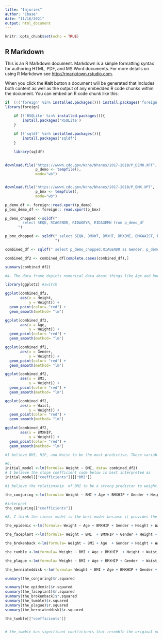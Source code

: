 ---
title: "Injuries"
author: "Chase"
date: "11/16/2021"
output: html_document
---

```{r setup, include=FALSE}
knitr::opts_chunk$set(echo = TRUE)
```

## R Markdown

This is an R Markdown document. Markdown is a simple formatting syntax for authoring HTML, PDF, and MS Word documents. For more details on using R Markdown see <http://rmarkdown.rstudio.com>.

When you click the **Knit** button a document will be generated that includes both content as well as the output of any embedded R code chunks within the document. You can embed an R code chunk like this:

```{r}
if  (!('foreign' %in% installed.packages())) install.packages('foreign')
library(foreign)

    if (!'RSQLite' %in% installed.packages()){
        install.packages('RSQLite')
    }
    
    if (!'sqldf' %in% installed.packages()){
        install.packages('sqldf')
    }

    library(sqldf)
    

download.file("https://wwwn.cdc.gov/Nchs/Nhanes/2017-2018/P_DEMO.XPT",
              p_demo <- tempfile(), 
              mode="wb")


download.file("https://wwwn.cdc.gov/Nchs/Nhanes/2017-2018/P_BMX.XPT",
              p_bmx <- tempfile(), 
              mode="wb")

p_demo_df <- foreign::read.xport(p_demo)
p_bmx_demo_df <- foreign:: read.xport(p_bmx)

p_demo_chopped <-sqldf("
        select SEQN, RIAGENDR, RIDAGEYR, RIDAGEMN from p_demo_df
      ")

p_bmx_chopped <- sqldf(" select SEQN, BMXWT, BMXHT, BMXBMI, BMXWAIST, BMXHIP from p_bmx_demo_df
                       ")

combined_df <- sqldf(" select p_demo_chopped.RIAGENDR as Gender, p_demo_chopped.RIDAGEYR as Age, p_bmx_chopped.BMXWT as Weight, p_bmx_chopped.BMXHT as Height, p_bmx_chopped.BMXBMI as BMI, p_bmx_chopped.BMXWAIST as Waist, p_bmx_chopped.BMXHIP from p_demo_chopped left join p_bmx_chopped on p_demo_chopped.SEQN = p_bmx_chopped.SEQN")

combined_df2 <- combined_df[complete.cases(combined_df),]

summary(combined_df2)

#4. The data frame depicts numerical data about things like Age and body mass index. They are measured in kilograms and centimeters as well as years. Gender is described as 1 for male or 2 for female. BMI is measured in (kg/m**2). There are outliers in every data set, however they should not be excluded because they're from the sample and removing them would be discrimination. Their body, their choice. 


```




```{r pressure, echo=FALSE}

library(ggplot2) #switch 

ggplot(combined_df2, 
       aes(x = Height, 
           y = Weight)) +
  geom_point(color= "red") +
  geom_smooth(method= "lm")

ggplot(combined_df2, 
       aes(x = Age, 
           y = Weight)) +
  geom_point(color= "red") +
  geom_smooth(method= "lm")

ggplot(combined_df2, 
       aes(x = Gender, 
           y = Weight)) +
  geom_point(color= "red") +
  geom_smooth(method= "lm")

ggplot(combined_df2, 
       aes(x = BMI, 
           y = Weight)) +
  geom_point(color= "red") +
  geom_smooth(method= "lm")

ggplot(combined_df2, 
       aes(x = Waist, 
           y = Weight)) +
  geom_point(color= "red") +
  geom_smooth(method= "lm")

ggplot(combined_df2, 
       aes(x = BMXHIP, 
           y = Weight)) +
  geom_point(color= "red") +
  geom_smooth(method= "lm")

#I believe BMI, HIP, and Waist to be the most predictive. These variables a significantly higher slope than things like age and height. Therefore the higher these values are the higher the theoretical weight will be as a result. 
```
```{r}
#6. 
initial_model <-lm(formula= Weight ~ BMI, data= combined_df2)
# I believe the slope coefficient code below is best interpreted as 
initial_model[["coefficients"]][["BMI"]]

#i believe the relationship  of BMI to be a strong predictor to weight. The slope coefficient is stylistically significant. 

```


```{r}
the_conjuring <-lm(formula= Weight ~ BMI + Age + BMXHIP + Gender + Height + Waist, data= combined_df2)

#interpret
the_conjuring[["coefficients"]]


```


```{r}
#8. I think the linear model is the best model because it provides the actionable intelligence needed to interpret coefficients. 

the_epidemic <-lm(formula= Weight ~ Age + BMXHIP + Gender + Height + Waist, data= combined_df2)

the_faceplant <-lm(formula= Weight ~ BMI  + BMXHIP + Gender + Height + Waist, data= combined_df2)

the_brokenback <-lm(formula= Weight ~ BMI + Age  + Gender + Height + Waist, data= combined_df2)

the_tumble <-lm(formula= Weight ~ BMI + Age + BMXHIP  + Height + Waist, data= combined_df2)

the_plague <-lm(formula= Weight ~ BMI + Age + BMXHIP + Gender  + Waist, data= combined_df2)

the_herniateddisk <-lm(formula= Weight ~ BMI + Age + BMXHIP + Gender + Height, data= combined_df2)

summary(the_conjuring)$r.squared

summary(the_epidemic)$r.squared
summary(the_faceplant)$r.squared
summary(the_brokenback)$r.squared
summary(the_tumble)$r.squared 
summary(the_plague)$r.squared
summary(the_herniateddisk)$r.squared

the_tumble[["coefficients"]]


# the_tumble has significant coefficients that resemble the original model the_conjuring. Gender was removed from the_tumble. 
```

